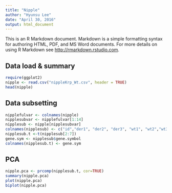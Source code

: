 ```yaml
---
title: "Nipple"
author: "Hyunsu Lee"
date: "April 30, 2016"
output: html_document
---
```


This is an R Markdown document. Markdown is a simple formatting syntax for authoring HTML, PDF, and MS Word documents. For more details on using R Markdown see <http://rmarkdown.rstudio.com>.

## Data load & summary
```r
require(ggplot2)
nipple <- read.csv("nippleKrp_Wt.csv", header = TRUE)
head(nipple)

```

## Data subsetting
```r

nipplefulvar <- colnames(nipple)
nipplesubvar <- nipplefulvar[1:14]
nipplesub <- nipple[nipplesubvar]
colnames(nipplesub) <- c("id","der1", "der2", "der3", "wt1", "wt2","wt3","der_avr","wt_avr", "der_wt","Fold_change", "gene.acc","gene.symbol","gene.desc")
nipplesub.t <-t(nipplesub[2:7])
gene.sym <- nipplesub$gene.symbol
colnames(nipplesub.t) <- gene.sym

```

## PCA
```r
nipple.pca <- prcomp(nipplesub.t, cor=TRUE)
summary(nipple.pca)
plot(nipple.pca)
biplot(nipple.pca)

```


